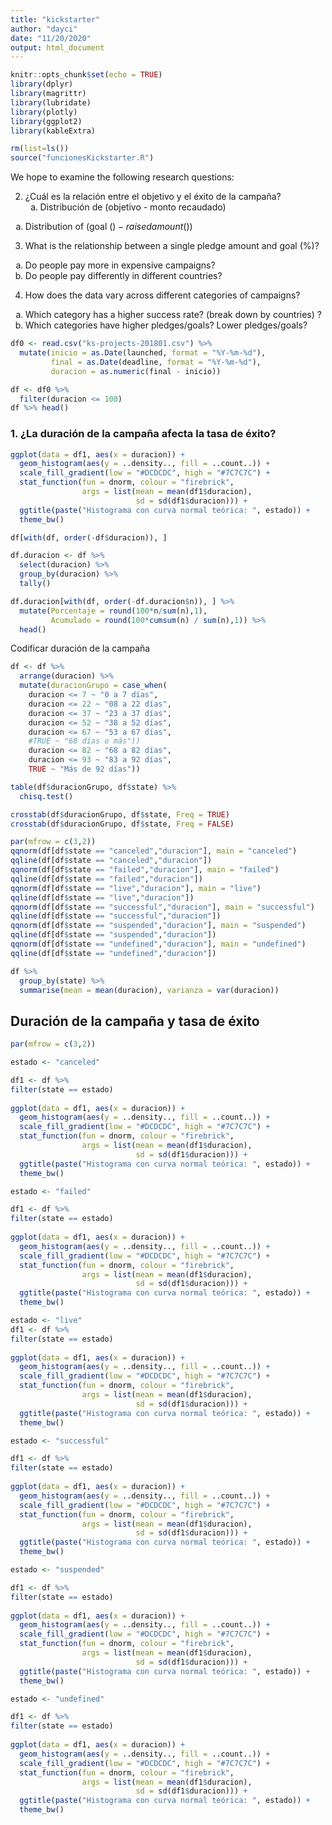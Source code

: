 ```yaml
---
title: "kickstarter"
author: "dayci"
date: "11/20/2020"
output: html_document
---
```


```r
knitr::opts_chunk$set(echo = TRUE)
library(dplyr)
library(magrittr)
library(lubridate)
library(plotly)
library(ggplot2)
library(kableExtra)

rm(list=ls())
source("funcionesKickstarter.R")

```

We hope to examine the following research questions:


2. ¿Cuál es la relación entre el objetivo y el éxito de la campaña?
   a) Distribución de (objetivo - monto recaudado)


a. Distribution of (goal ($) - raised amount ($))
3. What is the relationship between a single pledge amount and goal (%)?
a. Do people pay more in expensive campaigns?
b. Do people pay differently in different countries?
4. How does the data vary across different categories of campaigns?
a. Which category has a higher success rate? (break down by countries) ?
b. Which categories have higher pledges/goals? Lower pledges/goals?



```r
df0 <- read.csv("ks-projects-201801.csv") %>% 
  mutate(inicio = as.Date(launched, format = "%Y-%m-%d"),
         final = as.Date(deadline, format = "%Y-%m-%d"),
         duracion = as.numeric(final - inicio))

df <- df0 %>%
  filter(duracion <= 100)
df %>% head()
```

### 1. ¿La duración de la campaña afecta la tasa de éxito?

```r
ggplot(data = df1, aes(x = duracion)) +
  geom_histogram(aes(y = ..density.., fill = ..count..)) +
  scale_fill_gradient(low = "#DCDCDC", high = "#7C7C7C") +
  stat_function(fun = dnorm, colour = "firebrick", 
                args = list(mean = mean(df1$duracion),
                            sd = sd(df1$duracion))) +
  ggtitle(paste("Histograma con curva normal teórica: ", estado)) +
  theme_bw()
```

```r
df[with(df, order(-df$duracion)), ] 

df.duracion <- df %>%   
  select(duracion) %>%
  group_by(duracion) %>%
  tally() 

df.duracion[with(df, order(-df.duracion$n)), ] %>%
  mutate(Porcentaje = round(100*n/sum(n),1), 
         Acumulado = round(100*cumsum(n) / sum(n),1)) %>% 
  head()
```

Codificar duración de la campaña

```r
df <- df %>%
  arrange(duracion) %>%
  mutate(duracionGrupo = case_when(
    duracion <= 7 ~ "0 a 7 días",
    duracion <= 22 ~ "08 a 22 días",
    duracion <= 37 ~ "23 a 37 días",
    duracion <= 52 ~ "38 a 52 días",
    duracion <= 67 ~ "53 a 67 días",
    #TRUE ~ "68 días o más"))
    duracion <= 82 ~ "68 a 82 días",
    duracion <= 93 ~ "83 a 92 días",
    TRUE ~ "Más de 92 días"))
```

```r
table(df$duracionGrupo, df$state) %>%
  chisq.test()

crosstab(df$duracionGrupo, df$state, Freq = TRUE)
crosstab(df$duracionGrupo, df$state, Freq = FALSE)
```


```r
par(mfrow = c(3,2))
qqnorm(df[df$state == "canceled","duracion"], main = "canceled")
qqline(df[df$state == "canceled","duracion"])
qqnorm(df[df$state == "failed","duracion"], main = "failed")
qqline(df[df$state == "failed","duracion"])
qqnorm(df[df$state == "live","duracion"], main = "live")
qqline(df[df$state == "live","duracion"])
qqnorm(df[df$state == "successful","duracion"], main = "successful")
qqline(df[df$state == "successful","duracion"])
qqnorm(df[df$state == "suspended","duracion"], main = "suspended")
qqline(df[df$state == "suspended","duracion"])
qqnorm(df[df$state == "undefined","duracion"], main = "undefined")
qqline(df[df$state == "undefined","duracion"])
```


```r
df %>%
  group_by(state) %>%
  summarise(mean = mean(duracion), varianza = var(duracion))
```


## Duración de la campaña y tasa de éxito

```r
par(mfrow = c(3,2))

estado <- "canceled"

df1 <- df %>% 
filter(state == estado)
  
ggplot(data = df1, aes(x = duracion)) +
  geom_histogram(aes(y = ..density.., fill = ..count..)) +
  scale_fill_gradient(low = "#DCDCDC", high = "#7C7C7C") +
  stat_function(fun = dnorm, colour = "firebrick", 
                args = list(mean = mean(df1$duracion),
                            sd = sd(df1$duracion))) +
  ggtitle(paste("Histograma con curva normal teórica: ", estado)) +
  theme_bw()

estado <- "failed"

df1 <- df %>% 
filter(state == estado)
  
ggplot(data = df1, aes(x = duracion)) +
  geom_histogram(aes(y = ..density.., fill = ..count..)) +
  scale_fill_gradient(low = "#DCDCDC", high = "#7C7C7C") +
  stat_function(fun = dnorm, colour = "firebrick", 
                args = list(mean = mean(df1$duracion),
                            sd = sd(df1$duracion))) +
  ggtitle(paste("Histograma con curva normal teórica: ", estado)) +
  theme_bw()

estado <- "live"
df1 <- df %>% 
filter(state == estado)
  
ggplot(data = df1, aes(x = duracion)) +
  geom_histogram(aes(y = ..density.., fill = ..count..)) +
  scale_fill_gradient(low = "#DCDCDC", high = "#7C7C7C") +
  stat_function(fun = dnorm, colour = "firebrick", 
                args = list(mean = mean(df1$duracion),
                            sd = sd(df1$duracion))) +
  ggtitle(paste("Histograma con curva normal teórica: ", estado)) +
  theme_bw()

estado <- "successful"

df1 <- df %>% 
filter(state == estado)
  
ggplot(data = df1, aes(x = duracion)) +
  geom_histogram(aes(y = ..density.., fill = ..count..)) +
  scale_fill_gradient(low = "#DCDCDC", high = "#7C7C7C") +
  stat_function(fun = dnorm, colour = "firebrick", 
                args = list(mean = mean(df1$duracion),
                            sd = sd(df1$duracion))) +
  ggtitle(paste("Histograma con curva normal teórica: ", estado)) +
  theme_bw()

estado <- "suspended"

df1 <- df %>% 
filter(state == estado)
  
ggplot(data = df1, aes(x = duracion)) +
  geom_histogram(aes(y = ..density.., fill = ..count..)) +
  scale_fill_gradient(low = "#DCDCDC", high = "#7C7C7C") +
  stat_function(fun = dnorm, colour = "firebrick", 
                args = list(mean = mean(df1$duracion),
                            sd = sd(df1$duracion))) +
  ggtitle(paste("Histograma con curva normal teórica: ", estado)) +
  theme_bw()

estado <- "undefined"

df1 <- df %>% 
filter(state == estado)
  
ggplot(data = df1, aes(x = duracion)) +
  geom_histogram(aes(y = ..density.., fill = ..count..)) +
  scale_fill_gradient(low = "#DCDCDC", high = "#7C7C7C") +
  stat_function(fun = dnorm, colour = "firebrick", 
                args = list(mean = mean(df1$duracion),
                            sd = sd(df1$duracion))) +
  ggtitle(paste("Histograma con curva normal teórica: ", estado)) +
  theme_bw()
```


